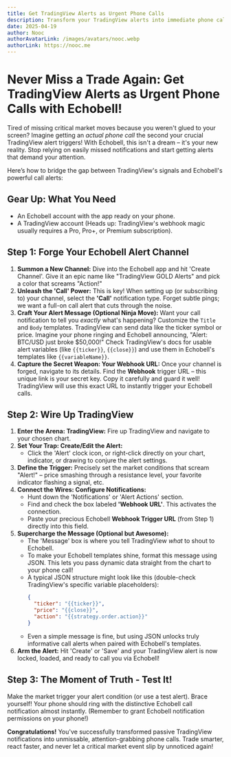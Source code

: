```yaml
---
title: Get TradingView Alerts as Urgent Phone Calls
description: Transform your TradingView alerts into immediate phone calls with Echobell.
date: 2025-04-19
author: Nooc
authorAvatarLink: /images/avatars/nooc.webp
authorLink: https://nooc.me
---
```


# Never Miss a Trade Again: Get TradingView Alerts as Urgent Phone Calls with Echobell!

Tired of missing critical market moves because you weren't glued to your screen? Imagine getting an _actual phone call_ the second your crucial TradingView alert triggers! With Echobell, this isn't a dream – it's your new reality. Stop relying on easily missed notifications and start getting alerts that demand your attention.

Here’s how to bridge the gap between TradingView's signals and Echobell's powerful call alerts:

## Gear Up: What You Need

- An Echobell account with the app ready on your phone.
- A TradingView account (Heads up: TradingView's webhook magic usually requires a Pro, Pro+, or Premium subscription).

## Step 1: Forge Your Echobell Alert Channel

1.  **Summon a New Channel:** Dive into the Echobell app and hit 'Create Channel'. Give it an epic name like "TradingView GOLD Alerts" and pick a color that screams "Action!"
2.  **Unleash the 'Call' Power:** This is key! When setting up (or subscribing to) your channel, select the **'Call'** notification type. Forget subtle pings; we want a full-on call alert that cuts through the noise.
3.  **Craft Your Alert Message (Optional Ninja Move):** Want your call notification to tell you _exactly_ what's happening? Customize the `Title` and `Body` templates. TradingView can send data like the ticker symbol or price. Imagine your phone ringing and Echobell announcing, "Alert: BTC/USD just broke $50,000!" Check TradingView's docs for usable alert variables (like `{{ticker}}`, `{{close}}`) and use them in Echobell's templates like `{{variableName}}`.
4.  **Capture the Secret Weapon: Your Webhook URL:** Once your channel is forged, navigate to its details. Find the **Webhook** trigger URL – this unique link is your secret key. Copy it carefully and guard it well! TradingView will use this exact URL to instantly trigger your Echobell calls.

## Step 2: Wire Up TradingView

1.  **Enter the Arena: TradingView:** Fire up TradingView and navigate to your chosen chart.
2.  **Set Your Trap: Create/Edit the Alert:**
    - Click the 'Alert' clock icon, or right-click directly on your chart, indicator, or drawing to conjure the alert settings.
3.  **Define the Trigger:** Precisely set the market conditions that scream "Alert!" – price smashing through a resistance level, your favorite indicator flashing a signal, etc.
4.  **Connect the Wires: Configure Notifications:**
    - Hunt down the 'Notifications' or 'Alert Actions' section.
    - Find and check the box labeled **'Webhook URL'**. This activates the connection.
    - Paste your precious Echobell **Webhook Trigger URL** (from Step 1) directly into this field.
5.  **Supercharge the Message (Optional but Awesome):**
    - The 'Message' box is where you tell TradingView _what_ to shout to Echobell.
    - To make your Echobell templates shine, format this message using JSON. This lets you pass dynamic data straight from the chart to your phone call!
    - A typical JSON structure might look like this (double-check TradingView's specific variable placeholders):
      ```json
      {
        "ticker": "{{ticker}}",
        "price": "{{close}}",
        "action": "{{strategy.order.action}}"
      }
      ```
    - Even a simple message is fine, but using JSON unlocks truly informative call alerts when paired with Echobell's templates.
6.  **Arm the Alert:** Hit 'Create' or 'Save' and your TradingView alert is now locked, loaded, and ready to call you via Echobell!

## Step 3: The Moment of Truth - Test It!

Make the market trigger your alert condition (or use a test alert). Brace yourself! Your phone should ring with the distinctive Echobell call notification almost instantly. (Remember to grant Echobell notification permissions on your phone!)

**Congratulations!** You've successfully transformed passive TradingView notifications into unmissable, attention-grabbing phone calls. Trade smarter, react faster, and never let a critical market event slip by unnoticed again!
